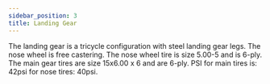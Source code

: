 ```yaml
---
sidebar_position: 3
title: Landing Gear
---
```

The landing gear is a tricycle configuration with steel landing gear legs. The nose wheel is free castering. The nose wheel tire is size 5.00-5 and is 6-ply. The main gear tires are size 15x6.00 x 6 and are 6-ply. PSI for main tires is: 42psi for nose tires: 40psi.